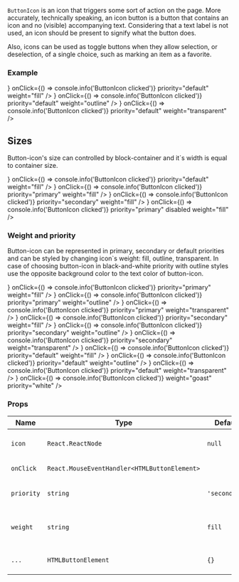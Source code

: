 
`ButtonIcon` is an icon that triggers some sort of action on the page.
More accurately, technically speaking, an icon button is a button that contains an icon and no (visible) accompanying text.
Considering that a text label is not used, an icon should be present to signify what the button does.

Also, icons can be used as toggle buttons when they allow selection, or deselection, of a single choice, such as marking an item as a favorite.

### Example

<Playground>
  <ButtonIcon
    icon={<IconSearch />}
    onClick={() => console.info('ButtonIcon clicked')}
    priority="default"
    weight="fill"
  />
  <ButtonIcon
    icon={<IconSearch />}
    onClick={() => console.info('ButtonIcon clicked')}
    priority="default"
    weight="outline"
  />
  <ButtonIcon
    icon={<IconSearch />}
    onClick={() => console.info('ButtonIcon clicked')}
    priority="default"
    weight="transparent"
  />
</Playground>

## Sizes

Button-icon's size can controlled by block-container and it`s width is equal to container size.

<Playground>
  <block.N>
    <ButtonIcon
      icon={<IconSearch />}
      onClick={() => console.info('ButtonIcon clicked')}
      priority="default"
      weight="fill"
    />
  </block.N>
  <block.XS>
    <ButtonIcon
      icon={<IconEyeOpened />}
      onClick={() => console.info('ButtonIcon clicked')}
      priority="primary"
      weight="fill"
    />
  </block.XS>
  <block.S>
    <ButtonIcon
      icon={<IconSearch />}
      onClick={() => console.info('ButtonIcon clicked')}
      priority="secondary"
      weight="fill"
    />
  </block.S>
  <block.M>
    <ButtonIcon
      icon={<IconEyeOpened />}
      onClick={() => console.info('ButtonIcon clicked')}
      priority="primary"
      disabled
      weight="fill"
    />
  </block.M>
</Playground>

### Weight and priority

Button-icon can be represented in primary, secondary or default priorities and can be styled by changing icon`s weight: fill, outline, transparent.
In case of choosing button-icon in black-and-white priority with outline styles use the opposite background color to the text color of button-icon.

<Playground>
  <block.L
    style={{
      display: 'flex',
      justifyContent: 'space-between',
      padding: '24px',
      width: '900px',
    }}
  >
    <ButtonIcon
      icon={<IconSearch />}
      onClick={() => console.info('ButtonIcon clicked')}
      priority="primary"
      weight="fill"
    />
    <ButtonIcon
      icon={<IconSearch />}
      onClick={() => console.info('ButtonIcon clicked')}
      priority="primary"
      weight="outline"
    />
    <ButtonIcon
      icon={<IconSearch />}
      onClick={() => console.info('ButtonIcon clicked')}
      priority="primary"
      weight="transparent"
    />
    <ButtonIcon
      icon={<IconSearch />}
      onClick={() => console.info('ButtonIcon clicked')}
      priority="secondary"
      weight="fill"
    />
    <ButtonIcon
      icon={<IconSearch />}
      onClick={() => console.info('ButtonIcon clicked')}
      priority="secondary"
      weight="outline"
    />
    <ButtonIcon
      icon={<IconSearch />}
      onClick={() => console.info('ButtonIcon clicked')}
      priority="secondary"
      weight="transparent"
    />
    <ButtonIcon
      icon={<IconSearch />}
      onClick={() => console.info('ButtonIcon clicked')}
      priority="default"
      weight="fill"
    />
    <ButtonIcon
      icon={<IconSearch />}
      onClick={() => console.info('ButtonIcon clicked')}
      priority="default"
      weight="outline"
    />
    <ButtonIcon
      icon={<IconSearch />}
      onClick={() => console.info('ButtonIcon clicked')}
      priority="default"
      weight="transparent"
    />
    <ButtonIcon
      icon={<IconSearch />}
      onClick={() => console.info('ButtonIcon clicked')}
      weight="goast"
      priority="white"
    />
  </block.L>
</Playground>

### Props

| Name       | Type                                         | Default       | Description                                                |
| ---------- | -------------------------------------------- | ------------- | ---------------------------------------------------------- |
| `icon`     | `React.ReactNode`                            | `null`        | Set the icon component inside the button                   |
| `onClick`  | `React.MouseEventHandler<HTMLButtonElement>` |               | Callback when button clicked                               |
| `priority` | `string`                                     | `'secondary'` | Priority prop to style ButtonIcon component                |
| `weight`   | `string`                                     | `fill`        | Set button-icon`s weight (ex.: fill, outline, transparent) |
| `...`      | `HTMLButtonElement`                          | `{}`          | Other props are inherited from `HTMLButtonElement`         |
